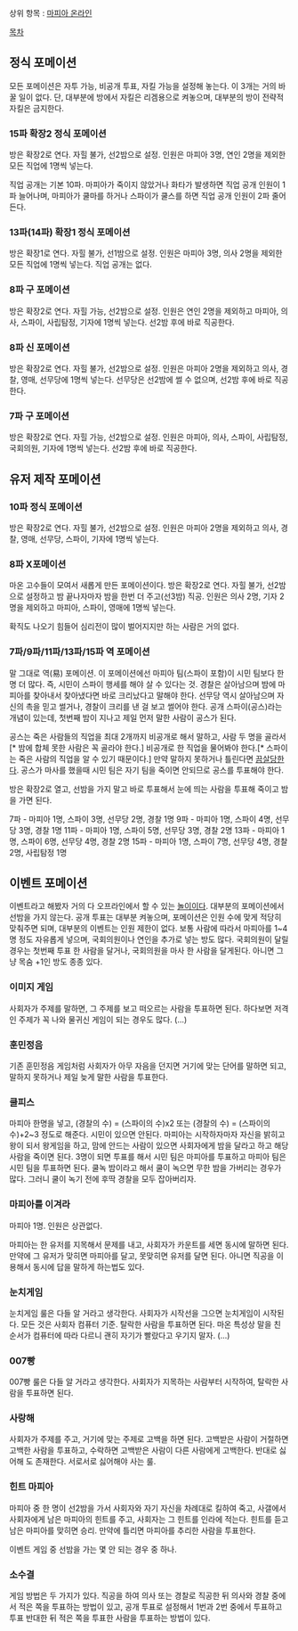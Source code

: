 상위 항목 : [[마피아 온라인]]

[[목차]]

== 정식 포메이션 ==
모든 포메이션은 자투 가능, 비공개 투표, 자킬 가능을 설정해 놓는다. 이 3개는 거의 바꿀 일이 없다. 단, 대부분에 방에서 자킬은 리겜용으로 켜놓으며, 대부분의 방이 전략적 자킬은 금지한다.

=== 15파 확장2 정식 포메이션 ===
방은 확장2로 연다. 자힐 불가, 선2밤으로 설정. 인원은 마피아 3명, 연인 2명을 제외한 모든 직업에 1명씩 넣는다.

직업 공개는 기본 10파. 마피아가 죽이지 않았거나 화타가 발생하면 직업 공개 인원이 1파 늘어나며, 마피아가 쿨마를 하거나 스파이가 쿨스를 하면 직업 공개 인원이 2파 줄어든다.

=== 13파(14파) 확장1 정식 포메이션 ===
방은 확장1로 연다. 자힐 불가, 선1밤으로 설정. 인원은 마피아 3명, 의사 2명을 제외한 모든 직업에 1명씩 넣는다. 직업 공개는 없다.

=== 8파 구 포메이션 ===
방은 확장2로 연다. 자힐 가능, 선2밤으로 설정. 인원은 연인 2명을 제외하고 마피아, 의사, 스파이, 사립탐정, 기자에 1명씩 넣는다. 선2밤 후에 바로 직공한다.

=== 8파 신 포메이션 ===
방은 확장2로 연다. 자힐 불가, 선2밤으로 설정. 인원은 마피아 2명을 제외하고 의사, 경찰, 영매, 선무당에 1명씩 넣는다. 선무당은 선2밤에 썰 수 없으며, 선2밤 후에 바로 직공한다.

=== 7파 구 포메이션 ===
방은 확장2로 연다. 자힐 가능, 선2밤으로 설정. 인원은 마피아, 의사, 스파이, 사립탐정, 국회의원, 기자에 1명씩 넣는다. 선2밤 후에 바로 직공한다.

== 유저 제작 포메이션 ==

=== 10파 정식 포메이션 ===
방은 확장2로 연다. 자힐 불가, 선2밤으로 설정. 인원은 마피아 2명을 제외하고 의사, 경찰, 영매, 선무당, 스파이, 기자에 1명씩 넣는다.

=== 8파 X포메이션 ===
마온 고수들이 모여서 새롭게 만든 포메이션이다. 방은 확장2로 연다. 자힐 불가, 선2밤으로 설정하고 밤 끝나자마자 밤을 한번 더 주고(선3밤) 직공. 인원은 의사 2명, 기자 2명을 제외하고 마피아, 스파이, 영매에 1명씩 넣는다.

확직도 나오기 힘들어 심리전이 많이 벌어지지만 하는 사람은 거의 없다.

=== 7파/9파/11파/13파/15파 역 포메이션 ===
말 그대로 역(易) 포메이션. 이 포메이션에선 마피아 팀(스파이 포함)이 시민 팀보다 한명 더 많다. 즉, 시민이 스파이 행세를 해야 살 수 있다는 것. 경찰은 살아남으며 밤에 마피아를 찾아내서 찾아냈다면 바로 크리났다고 말해야 한다. 선무당 역시 살아남으며 자신의 촉을 믿고 썰거나, 경찰이 크리를 낸 걸 보고 썰어야 한다. 공개 스파이(공스)라는 개념이 있는데, 첫번째 밤이 지나고 제일 먼저 말한 사람이 공스가 된다.

공스는 죽은 사람들의 직업을 최대 2개까지 비공개로 해서 말하고, 사람 두 명을 골라서[* 밤에 합체 못한 사람은 꼭 골라야 한다.] 비공개로 한 직업을 물어봐야 한다.[* 스파이는 죽은 사람의 직업을 알 수 있기 때문이다.] 만약 말하지 못하거나 틀린다면 [[끔살]]당한다. 공스가 마사를 했을때 시민 팀은 자기 팀을 죽이면 안되므로 공스를 투표해야 한다.

방은 확장2로 열고, 선밤을 가지 말고 바로 투표해서 눈에 띄는 사람을 투표해 죽이고 밤을 가면 된다.

7파 - 마피아 1명, 스파이 3명, 선무당 2명, 경찰 1명
9파 - 마피아 1명, 스파이 4명, 선무당 3명, 경찰 1명
11파 - 마피아 1명, 스파이 5명, 선무당 3명, 경찰 2명
13파 - 마피아 1명, 스파이 6명, 선무당 4명, 경찰 2명
15파 - 마피아 1명, 스파이 7명, 선무당 4명, 경찰 2명, 사립탐정 1명

== 이벤트 포메이션 ==
이벤트라고 해봤자 거의 다 오프라인에서 할 수 있는 [[놀이]]이다. 대부분의 포메이션에서 선밤을 가지 않는다. 공개 투표는 대부분 켜놓으며, 포메이션은 인원 수에 맞게 적당히 맞춰주면 되며, 대부분의 이벤트는 인원 제한이 없다. 보통 사람에 따라서 마피아를 1~4명 정도 자유롭게 넣으며, 국회의원이나 연인을 추가로 넣는 방도 많다. 국회의원이 달릴 경우는 첫번째 투표 한 사람을 달거나, 국회의원을 마사 한 사람을 달게된다. 아니면 그냥 목숨 +1인 방도 종종 있다.

=== 이미지 게임 ===
사회자가 주제를 말하면, 그 주제를 보고 떠오르는 사람을 투표하면 된다. 하다보면 저격인 주제가 꼭 나와 물귀신 게임이 되는 경우도 많다. (...)

=== 훈민정음 ===
기존 훈민정음 게임처럼 사회자가 아무 자음을 던지면 거기에 맞는 단어를 말하면 되고, 말하지 못하거나 제일 늦게 말한 사람을 투표한다.

=== 쿨피스 ===
마피아 한명을 넣고, (경찰의 수) = (스파이의 수)x2 또는 (경찰의 수) = (스파이의 수)+2~3 정도로 해준다. 시민이 있으면 안된다.
마피아는 시작하자마자 자신을 밝히고 왕이 되서 왕게임을 하고, 맘에 안드는 사람이 있으면 사회자에게 밤을 달라고 하고 해당 사람을 죽이면 된다. 3명이 되면 투표를 해서 시민 팀은 마피아를 투표하고 마피아 팀은 시민 팀을 투표하면 된다. 쿨녹 밤이라고 해서 쿨이 녹으면 무한 밤을 가버리는 경우가 많다. 그러니 쿨이 녹기 전에 후딱 경찰을 모두 잡아버리자.

=== 마피아를 이겨라 ===
마피아 1명. 인원은 상관없다.

마피아는 한 유저를 지목해서 문제를 내고, 사회자가 카운트를 세면 동시에 말하면 된다. 만약에 그 유저가 맞히면 마피아를 달고, 못맞히면 유저를 달면 된다. 아니면 직공을 이용해서 동시에 답을 말하게 하는법도 있다.

=== 눈치게임 ===
눈치게임 룰은 다들 알 거라고 생각한다. 사회자가 시작선을 그으면 눈치게임이 시작된다. 모든 것은 사회자 컴퓨터 기준. 탈락한 사람을 투표하면 된다. 마온 특성상 말을 친 순서가 컴퓨터에 따라 다르니 괜히 자기가 빨랐다고 우기지 말자. (...)

=== 007빵 ===
007빵 룰은 다들 알 거라고 생각한다. 사회자가 지목하는 사람부터 시작하여, 탈락한 사람을 투표하면 된다.

=== 사랑해 ===
사회자가 주제를 주고, 거기에 맞는 주제로 고백을 하면 된다. 고백받은 사람이 거절하면 고백한 사람을 투표하고, 수락하면 고백받은 사람이 다른 사람에게 고백한다. 반대로 싫어해 도 존재한다. 서로서로 싫어해야 사는 룰.

=== 힌트 마피아 ===
마피아 중 한 명이 선2밤을 가서 사회자와 자기 자신을 차례대로 킬하여 죽고, 사갤에서 사회자에게 남은 마피아의 힌트를 주고, 사회자는 그 힌트를 인라에 적는다. 힌트를 듣고 남은 마피아를 맞히면 승리. 만약에 틀리면 마피아를 추리한 사람을 투표한다.

이벤트 게임 중 선밤을 가는 몇 안 되는 경우 중 하나.

=== 소수결 ===
게임 방법은 두 가지가 있다. 직공을 하여 의사 또는 경찰로 직공한 뒤 의사와 경찰 중에서 적은 쪽을 투표하는 방법이 있고, 공개 투표로 설정해서 1번과 2번 중에서 투표하고 투표 반대한 뒤 적은 쪽을 투표한 사람을 투표하는 방법이 있다.
